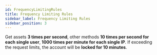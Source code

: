 ```yaml
---
id: FrequencyLimitingRules
title: Frequency Limiting Rules
sidebar_label: Frequency Limiting Rules
sidebar_position: 3
---
```


Get assets **3 times per second**, other methods **10 times per second for each single user**, **1000 times per minute for each single IP**. If exceeding the request limits, the account will be **locked for 10 minutes**.
